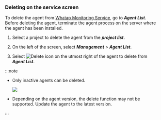 ### Deleting on the service screen

To delete the agent from [Whatap Monitoring Service](https://service.whatap.io), go to **_Agent List_**. Before deleting the agent, terminate the agent process on the server where the agent has been installed. 

1.  Select a project to delete the agent from the **_project list_**.

2.  On the left of the screen, select **_Management_** > **_Agent List_**.

3.  Select ![Delete icon](/img/ico-trash.svg) on the utmost right of the agent to delete from **_Agent List_**.

:::note

-   Only inactive agents can be deleted.

    ![](/img/db-disable-agent.png)

-   Depending on the agent version, the delete function may not be supported. Update the agent to the latest version.

:::

